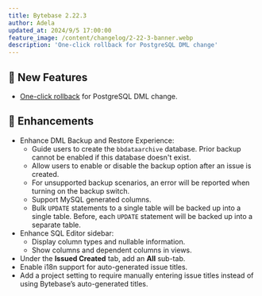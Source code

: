 ```yaml
---
title: Bytebase 2.22.3
author: Adela
updated_at: 2024/9/5 17:00:00
feature_image: /content/changelog/2-22-3-banner.webp
description: 'One-click rollback for PostgreSQL DML change'
---
```


## 🚀 New Features

- [One-click rollback](/change-database/rollback-data-changes/#1-click-rollback) for PostgreSQL DML change.

## 🎄 Enhancements

- Enhance DML Backup and Restore Experience:
  - Guide users to create the `bbdataarchive` database. Prior backup cannot be enabled if this database doesn't exist.
  - Allow users to enable or disable the backup option after an issue is created.
  - For unsupported backup scenarios, an error will be reported when turning on the backup switch.
  - Support MySQL generated columns.
  - Bulk `UPDATE` statements to a single table will be backed up into a single table. Before, each `UPDATE` statement will be backed up into a separate table.
- Enhance SQL Editor sidebar:
  - Display column types and nullable information.
  - Show columns and dependent columns in views.
- Under the **Issued Created** tab, add an **All** sub-tab.
- Enable i18n support for auto-generated issue titles.
- Add a project setting to require manually entering issue titles instead of using Bytebase’s auto-generated titles.

<IncludeBlock url="/docs/get-started/install/install-upgrade"></IncludeBlock>
